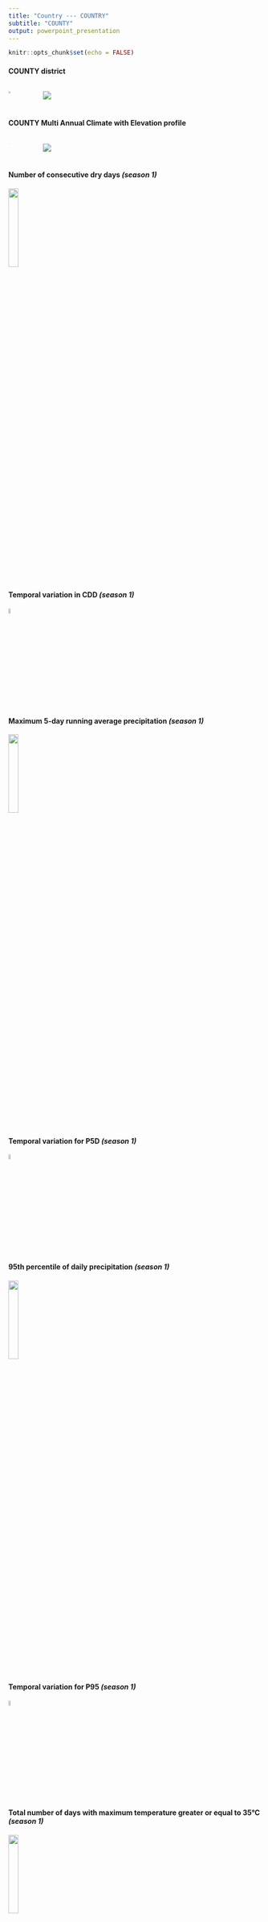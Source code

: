 ```yaml
---
title: "Country --- COUNTRY"
subtitle: "COUNTY"
output: powerpoint_presentation
---
```


```r
knitr::opts_chunk$set(echo = FALSE)
```

#### COUNTY district
:::::: {.columns}
::: {.column width="10%"}
![](D:/OneDrive - CGIAR/Desktop/P_indices_H/Profiles_AA/probando/Slides/COUNTY/maps/COUNTY.png){width="10%"}
:::
::: {.column width="90%"}
![](D:/OneDrive - CGIAR/Desktop/P_indices_H/Profiles_AA/probando/Slides/COUNTY/COUNTY_climatology_manual_seasons.png)
:::
::::::



#### COUNTY Multi Annual Climate with Elevation profile
:::::: {.columns}
::: {.column width="10%"}
![](D:/OneDrive - CGIAR/Desktop/P_indices_H/Profiles_AA/probando/Slides/COUNTY/COUNTY_elevation.png){width=3%}
:::
::: {.column width="90%"}
![](D:/OneDrive - CGIAR/Desktop/P_indices_H/Profiles_AA/probando/Slides/COUNTY/maps/A_Multi_Anual.png)
:::
::::::


#### Number of consecutive dry days _(season 1)_
![](D:/OneDrive - CGIAR/Desktop/P_indices_H/Profiles_AA/probando/Slides/COUNTY/maps/Dif_CDD_1.png){width=20%}

#### Temporal variation in CDD _(season 1)_
![](D:/OneDrive - CGIAR/Desktop/P_indices_H/Profiles_AA/probando/Slides/COUNTY/time_series/ts_CDD_season_1.png){width=5%} 

#### Maximum 5-day running average precipitation _(season 1)_
![](D:/OneDrive - CGIAR/Desktop/P_indices_H/Profiles_AA/probando/Slides/COUNTY/maps/Dif_P5D_1.png){width=20%}

#### Temporal variation for P5D _(season 1)_
![](D:/OneDrive - CGIAR/Desktop/P_indices_H/Profiles_AA/probando/Slides/COUNTY/time_series/ts_P5D_season_1.png){width=5%}

#### 95th percentile of daily precipitation _(season 1)_
![](D:/OneDrive - CGIAR/Desktop/P_indices_H/Profiles_AA/probando/Slides/COUNTY/maps/Dif_P95_1.png){width=20%}

#### Temporal variation for P95 _(season 1)_
![](D:/OneDrive - CGIAR/Desktop/P_indices_H/Profiles_AA/probando/Slides/COUNTY/time_series/ts_P95_season_1.png){width=5%}

#### Total number of days with maximum temperature greater or equal to 35°C _(season 1)_
![](D:/OneDrive - CGIAR/Desktop/P_indices_H/Profiles_AA/probando/Slides/COUNTY/maps/Dif_NT35_1.png){width=20%}

#### Temporal variation of NT35 _(season 1)_
![](D:/OneDrive - CGIAR/Desktop/P_indices_H/Profiles_AA/probando/Slides/COUNTY/time_series/ts_NT35_season_1.png){width=5%}

#### Moisture stress _(season 1)_
![](D:/OneDrive - CGIAR/Desktop/P_indices_H/Profiles_AA/probando/Slides/COUNTY/maps/Dif_ndws_1.png){width=20%}

#### Temporal variation of NDWS _(season 1)_
![](D:/OneDrive - CGIAR/Desktop/P_indices_H/Profiles_AA/probando/Slides/COUNTY/time_series/ts_ndws_season_1.png){width=5%}

#### Start of growing season 1
![](D:/OneDrive - CGIAR/Desktop/P_indices_H/Profiles_AA/probando/Slides/COUNTY/maps/all_SLGP_1.png){width=20%}

#### Temporal variation of SLGP _(season 1)_
![](D:/OneDrive - CGIAR/Desktop/P_indices_H/Profiles_AA/probando/Slides/COUNTY/time_series/ts_SLGP_season_1.png){width=5%}

#### Length of growing season 1
![](D:/OneDrive - CGIAR/Desktop/P_indices_H/Profiles_AA/probando/Slides/COUNTY/maps/all_LGP_1.png){width=20%}

#### Temporal variation of LGP _(season 1)_
![](D:/OneDrive - CGIAR/Desktop/P_indices_H/Profiles_AA/probando/Slides/COUNTY/time_series/ts_LGP_season_1.png){width=5%}